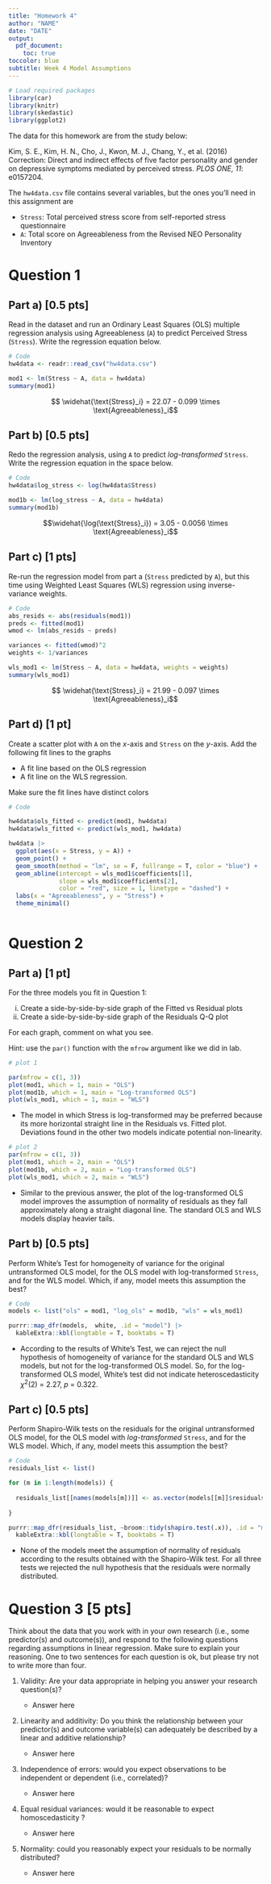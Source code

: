 ```yaml
---
title: "Homework 4"
author: "NAME"
date: "DATE"
output:
  pdf_document:
    toc: true
toccolor: blue
subtitle: Week 4 Model Assumptions
---
```

 
```r
# Load required packages
library(car)
library(knitr)
library(skedastic)
library(ggplot2)
```


The data for this homework are from the study below:

Kim, S. E., Kim, H. N., Cho, J., Kwon, M. J., Chang, Y., et al. (2016) Correction: Direct and indirect effects of five factor personality and gender on depressive symptoms mediated by perceived stress. *PLOS ONE, 11*: e0157204.

The `hw4data.csv` file contains several variables, but the ones you'll need in this assignment are

* `Stress`: Total perceived stress score from self-reported stress questionnaire 
* `A`: Total score on Agreeableness from the Revised NEO Personality Inventory


# Question 1

## Part a) [0.5 pts]

Read in the dataset and run an Ordinary Least Squares (OLS) multiple regression analysis using Agreeableness (`A`) to predict Perceived Stress (`Stress`). Write the regression equation below.

```r
# Code
hw4data <- readr::read_csv("hw4data.csv")

mod1 <- lm(Stress ~ A, data = hw4data)
summary(mod1)
```

$$ \widehat{\text{Stress}_i} = 22.07 - 0.099 \times \text{Agreeableness}_i$$


## Part b) [0.5 pts]

Redo the regression analysis, using `A` to predict *log-transformed* `Stress`. Write the regression equation in the space below.

```r
# Code
hw4data$log_stress <- log(hw4data$Stress)

mod1b <- lm(log_stress ~ A, data = hw4data)
summary(mod1b)
```

$$\widehat{\log(\text{Stress}_i}) = 3.05 - 0.0056 \times \text{Agreeableness}_i$$

## Part c) [1 pts]

Re-run the regression model from part a (`Stress` predicted by `A`), but this time using Weighted Least Squares (WLS) regression using inverse-variance weights.

```r
# Code
abs_resids <- abs(residuals(mod1))
preds <- fitted(mod1)
wmod <- lm(abs_resids ~ preds)

variances <- fitted(wmod)^2
weights <- 1/variances

wls_mod1 <- lm(Stress ~ A, data = hw4data, weights = weights)
summary(wls_mod1)
```

$$ \widehat{\text{Stress}_i} = 21.99 - 0.097 \times \text{Agreeableness}_i$$

## Part d) [1 pt]

Create a scatter plot with `A` on the $x$-axis and `Stress` on the $y$-axis. Add the following fit lines to the graphs

* A fit line based on the OLS regression
* A fit line on the WLS regression.

Make sure the fit lines have distinct colors

```r
# Code

hw4data$ols_fitted <- predict(mod1, hw4data)
hw4data$wls_fitted <- predict(wls_mod1, hw4data)

hw4data |> 
  ggplot(aes(x = Stress, y = A)) +
  geom_point() +
  geom_smooth(method = "lm", se = F, fullrange = T, color = "blue") +
  geom_abline(intercept = wls_mod1$coefficients[1],
              slope = wls_mod1$coefficients[2],
              color = "red", size = 1, linetype = "dashed") +
  labs(x = "Agreeableness", y = "Stress") +
  theme_minimal()
  

```

# Question 2

## Part a) [1 pt]
For the three models you fit in Question 1:

i. Create a side-by-side-by-side graph of the Fitted vs Residual plots 
ii. Create a side-by-side-by-side graph of the Residuals Q-Q plot
    
For each graph, comment on what you see.

Hint: use the `par()` function with the `mfrow` argument like we did in lab.

```r
# plot 1

par(mfrow = c(1, 3))
plot(mod1, which = 1, main = "OLS")
plot(mod1b, which = 1, main = "Log-transformed OLS")
plot(wls_mod1, which = 1, main = "WLS")

```

* The model in which Stress is log-transformed may be preferred because its more horizontal straight line in the Residuals vs. Fitted plot. Deviations found in the other two models indicate potential non-linearity.

```r
# plot 2
par(mfrow = c(1, 3))
plot(mod1, which = 2, main = "OLS")
plot(mod1b, which = 2, main = "Log-transformed OLS")
plot(wls_mod1, which = 2, main = "WLS")
```

* Similar to the previous answer, the plot of the log-transformed OLS model improves the assumption of normality of residuals as they fall approximately along a straight diagonal line. The standard OLS and WLS models display heavier tails.

## Part b) [0.5 pts]


Perform White's Test for homogeneity of variance for the original untransformed OLS model, for the OLS model with log-transformed `Stress`, and for the WLS model. Which, if any, model meets this assumption the best?


```r
# Code
models <- list("ols" = mod1, "log_ols" = mod1b, "wls" = wls_mod1)

purrr::map_dfr(models,  white, .id = "model") |> 
  kableExtra::kbl(longtable = T, booktabs = T)
```


* According to the results of White's Test, we can reject the null hypothesis of homogeneity of variance for the standard OLS and WLS models, but not for the log-transformed OLS model. So, for the log-transformed OLS model, White's test did not indicate heteroscedasticity $\chi^2$(2) = 2.27, *p* = 0.322.


## Part c) [0.5 pts]

Perform Shapiro-Wilk tests on the residuals for the original untransformed OLS model, for the OLS model with *log-transformed* `Stress`, and for the WLS model. Which, if any, model meets this assumption the best?

```r
# Code
residuals_list <- list()

for (m in 1:length(models)) {
  
  residuals_list[[names(models[m])]] <- as.vector(models[[m]]$residuals)
  
}

purrr::map_dfr(residuals_list, ~broom::tidy(shapiro.test(.x)), .id = "model") |> 
  kableExtra::kbl(longtable = T, booktabs = T)
```

* None of the models meet the assumption of normality of residuals according to the results obtained with the Shapiro-Wilk test. For all three tests we rejected the null hypothesis that the residuals were normally distributed.


# Question 3 [5 pts]

Think about the data that you work with in your own research (i.e., some predictor(s) and outcome(s)), and respond to the following questions regarding assumptions in linear regression. Make sure to explain your reasoning. One to two sentences for each question is ok, but please try not to write more than four.

1. Validity: Are your data appropriate in helping you answer your research question(s)?

    * Answer here

2. Linearity and additivity: Do you think the relationship between your predictor(s) and outcome variable(s) can adequately be described by a linear and additive relationship?
  
    * Answer here

3. Independence of errors: would you expect observations to be independent or dependent (i.e., correlated)?

    * Answer here

4. Equal residual variances: would it be reasonable to expect homoscedasticity  ?

    * Answer here

5. Normality: could you reasonably expect  your residuals to be normally distributed?

    * Answer here